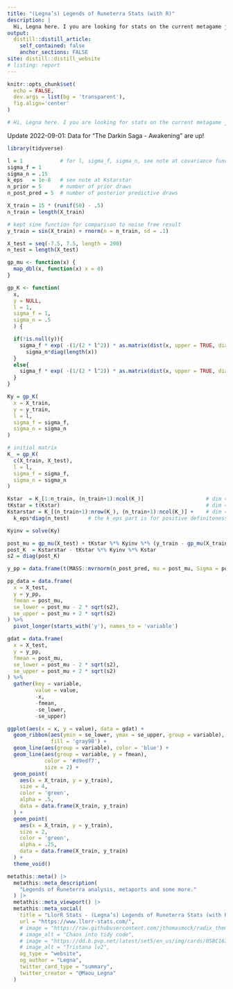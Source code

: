```yaml
---
title: "(Legna’s) Legends of Runeterra Stats (with R)"
description: |
  Hi, Legna here. I you are looking for stats on the current metagame just click on MatchUps or Meta in the Navigation Bar.
output:
  distill::distill_article:
    self_contained: false
    anchor_sections: FALSE
site: distill::distill_website
# listing: report
---
```


```r
knitr::opts_chunk$set(
  echo = FALSE,
  dev.args = list(bg = 'transparent'),
  fig.align='center'
)

# Hi, Legna here. I you are looking for stats on the current metagame just click on MatchUps or Meta in the Navigation Bar.
```

Update 2022-09-01: Data for "The Darkin Saga - Awakening" are up!

```r
library(tidyverse)

l = 1            # for l, sigma_f, sigma_n, see note at covariance function
sigma_f = 1
sigma_n = .15
k_eps   = 1e-8   # see note at Kstarstar
n_prior = 5      # number of prior draws
n_post_pred = 5  # number of posterior predictive draws

X_train = 15 * (runif(50) - .5)
n_train = length(X_train)

# kept sine function for comparison to noise free result
y_train = sin(X_train) + rnorm(n = n_train, sd = .1)

X_test = seq(-7.5, 7.5, length = 200)
n_test = length(X_test)

gp_mu <- function(x) {
  map_dbl(x, function(x) x = 0)
}

gp_K <- function(
  x,
  y = NULL,
  l = 1,
  sigma_f = 1,
  sigma_n = .5
  ) {

  if(!is.null(y)){
    sigma_f * exp( -(1/(2 * l^2)) * as.matrix(dist(x, upper = TRUE, diag = TRUE) ^ 2) ) +
      sigma_n*diag(length(x))
  }
  else{
    sigma_f * exp( -(1/(2 * l^2)) * as.matrix(dist(x, upper = TRUE, diag = TRUE) ^ 2) )
  }
}

Ky = gp_K(
  x = X_train,
  y = y_train,
  l = l,
  sigma_f = sigma_f,
  sigma_n = sigma_n
)

# initial matrix
K_ = gp_K(
  c(X_train, X_test),
  l = l,
  sigma_f = sigma_f,
  sigma_n = sigma_n
)

Kstar  = K_[1:n_train, (n_train+1):ncol(K_)]                    # dim = N x N*
tKstar = t(Kstar)                                               # dim = N* x N
Kstarstar = K_[(n_train+1):nrow(K_), (n_train+1):ncol(K_)] +    # dim = N* x N*
  k_eps*diag(n_test)      # the k_eps part is for positive definiteness

Kyinv = solve(Ky)

post_mu = gp_mu(X_test) + tKstar %*% Kyinv %*% (y_train - gp_mu(X_train))
post_K  = Kstarstar - tKstar %*% Kyinv %*% Kstar
s2 = diag(post_K)

y_pp = data.frame(t(MASS::mvrnorm(n_post_pred, mu = post_mu, Sigma = post_K)))

pp_data = data.frame(
  x = X_test,
  y = y_pp,
  fmean = post_mu,
  se_lower = post_mu - 2 * sqrt(s2),
  se_upper = post_mu + 2 * sqrt(s2)
) %>%
  pivot_longer(starts_with('y'), names_to = 'variable')

gdat = data.frame(
  x = X_test,
  y = y_pp,
  fmean = post_mu,
  se_lower = post_mu - 2 * sqrt(s2),
  se_upper = post_mu + 2 * sqrt(s2)
) %>%
  gather(key = variable,
         value = value,
         -x,
         -fmean,
         -se_lower,
         -se_upper)

ggplot(aes(x = x, y = value), data = gdat) +
  geom_ribbon(aes(ymin = se_lower, ymax = se_upper, group = variable),
              fill = 'gray98') +
  geom_line(aes(group = variable), color = 'blue') +
  geom_line(aes(group = variable, y = fmean),
            color = '#d9edf7',
            size = 2) +
  geom_point(
    aes(x = X_train, y = y_train),
    size = 4,
    color = 'green',
    alpha = .5,
    data = data.frame(X_train, y_train)
  ) +
  geom_point(
    aes(x = X_train, y = y_train),
    size = 2,
    color = 'green',
    alpha = .25,
    data = data.frame(X_train, y_train)
  ) +
  theme_void()
```

```r
metathis::meta() |>
  metathis::meta_description(
    "Legends of Runeterra analysis, metaports and some more."
  ) |> 
  metathis::meta_viewport() |> 
  metathis::meta_social(
    title = "LlorR Stats - (Legna’s) Legends of Runeterra Stats (with R)",
    url = "https://www.llorr-stats.com/",
    # image = "https://raw.githubusercontent.com/jthomasmock/radix_themockup/master/static/logo-plot.png",
    # image_alt = "Chaos into tidy code",
    # image = "https://dd.b.pvp.net/latest/set5/en_us/img/cards/05BC163-full.png",
    # image_alt = "Tristana lv2",
    og_type = "website",
    og_author = "Legna",
    twitter_card_type = "summary",
    twitter_creator = "@Maou_Legna"
  )
```

